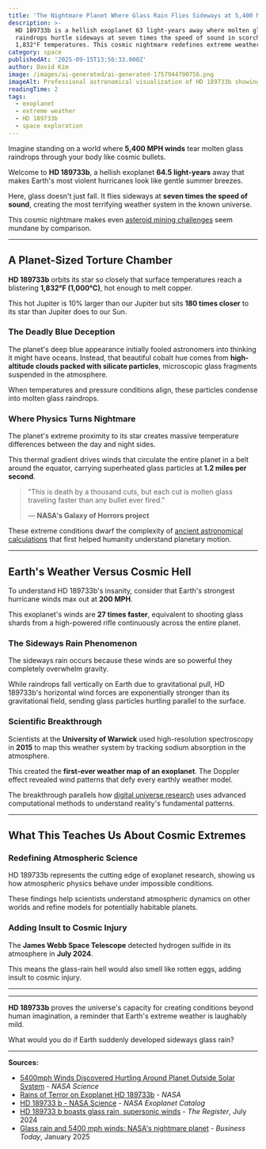 ```yaml
---
title: 'The Nightmare Planet Where Glass Rain Flies Sideways at 5,400 MPH'
description: >-
  HD 189733b is a hellish exoplanet 63 light-years away where molten glass
  raindrops hurtle sideways at seven times the speed of sound in scorching
  1,832°F temperatures. This cosmic nightmare redefines extreme weather.
category: space
publishedAt: '2025-09-15T13:56:33.000Z'
author: David Kim
image: /images/ai-generated/ai-generated-1757944790756.png
imageAlt: Professional astronomical visualization of HD 189733b showing the deep blue exoplanet with swirling glass particle storms and extreme weather systems
readingTime: 2
tags:
  - exoplanet
  - extreme weather
  - HD 189733b
  - space exploration
---
```


Imagine standing on a world where **5,400 MPH winds** tear molten glass raindrops through your body like cosmic bullets.

Welcome to **HD 189733b**, a hellish exoplanet **64.5 light-years** away that makes Earth's most violent hurricanes look like gentle summer breezes.

Here, glass doesn't just fall. It flies sideways at **seven times the speed of sound**, creating the most terrifying weather system in the known universe.

This cosmic nightmare makes even [asteroid mining challenges](/space/asteroid-mining-becomes-reality) seem mundane by comparison.

---

## A Planet-Sized Torture Chamber

**HD 189733b** orbits its star so closely that surface temperatures reach a blistering **1,832°F (1,000°C)**, hot enough to melt copper.

This hot Jupiter is 10% larger than our Jupiter but sits **180 times closer** to its star than Jupiter does to our Sun.

### The Deadly Blue Deception

The planet's deep blue appearance initially fooled astronomers into thinking it might have oceans. Instead, that beautiful cobalt hue comes from **high-altitude clouds packed with silicate particles**, microscopic glass fragments suspended in the atmosphere.

When temperatures and pressure conditions align, these particles condense into molten glass raindrops.

### Where Physics Turns Nightmare

The planet's extreme proximity to its star creates massive temperature differences between the day and night sides.

This thermal gradient drives winds that circulate the entire planet in a belt around the equator, carrying superheated glass particles at **1.2 miles per second**.

> "This is death by a thousand cuts, but each cut is molten glass traveling faster than any bullet ever fired."
>
> — **NASA's Galaxy of Horrors project**

These extreme conditions dwarf the complexity of [ancient astronomical calculations](/space/500-year-old-manuscript-reveals-ancient-astronomy-knowledge) that first helped humanity understand planetary motion.

---

## Earth's Weather Versus Cosmic Hell

To understand HD 189733b's insanity, consider that Earth's strongest hurricane winds max out at **200 MPH**.

This exoplanet's winds are **27 times faster**, equivalent to shooting glass shards from a high-powered rifle continuously across the entire planet.

### The Sideways Rain Phenomenon

The sideways rain occurs because these winds are so powerful they completely overwhelm gravity.

While raindrops fall vertically on Earth due to gravitational pull, HD 189733b's horizontal wind forces are exponentially stronger than its gravitational field, sending glass particles hurtling parallel to the surface.

### Scientific Breakthrough

Scientists at the **University of Warwick** used high-resolution spectroscopy in **2015** to map this weather system by tracking sodium absorption in the atmosphere.

This created the **first-ever weather map of an exoplanet**. The Doppler effect revealed wind patterns that defy every earthly weather model.

The breakthrough parallels how [digital universe research](/science/scientists-found-evidence-digital-universe) uses advanced computational methods to understand reality's fundamental patterns.

---

## What This Teaches Us About Cosmic Extremes

### Redefining Atmospheric Science

HD 189733b represents the cutting edge of exoplanet research, showing us how atmospheric physics behave under impossible conditions.

These findings help scientists understand atmospheric dynamics on other worlds and refine models for potentially habitable planets.

### Adding Insult to Cosmic Injury

The **James Webb Space Telescope** detected hydrogen sulfide in its atmosphere in **July 2024**.

This means the glass-rain hell would also smell like rotten eggs, adding insult to cosmic injury.

---

---

**HD 189733b** proves the universe's capacity for creating conditions beyond human imagination, a reminder that Earth's extreme weather is laughably mild.

What would you do if Earth suddenly developed sideways glass rain?

---

**Sources:**

- [5400mph Winds Discovered Hurtling Around Planet Outside Solar System](https://science.nasa.gov/universe/exoplanets/5400mph-winds-discovered-hurtling-around-planet-outside-solar-system/) - _NASA Science_
- [Rains of Terror on Exoplanet HD 189733b](https://www.nasa.gov/image-article/rains-of-terror-exoplanet-hd-189733b/) - _NASA_
- [HD 189733 b - NASA Science](https://science.nasa.gov/exoplanet-catalog/hd-189733-b/) - _NASA Exoplanet Catalog_
- [HD 189733 b boasts glass rain, supersonic winds](https://www.theregister.com/2024/07/10/hd_189733_b_study/) - _The Register_, July 2024
- [Glass rain and 5400 mph winds: NASA's nightmare planet](https://www.businesstoday.in/visualstories/news/glass-rain-and-5400-mph-winds-nasas-nightmare-planet-makes-earth-look-like-paradise-203973-21-01-2025) - _Business Today_, January 2025
